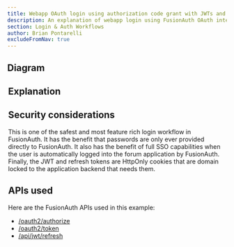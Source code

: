 ```yaml
---
title: Webapp OAuth login using authorization code grant with JWTs and refresh tokens
description: An explanation of webapp login using FusionAuth OAuth interface with the authorization code grant with JWTs and refresh tokens in cookies
section: Login & Auth Workflows
author: Brian Pontarelli
excludeFromNav: true
---
```


<Intro/>

## Diagram

<Legend/>

<Diagram/>

## Explanation

<OrderedList>
  <Step1/>
  <Step2/>
  <Step3/>
  <Step4/>
  <Step5/>
  <Step6/>
  <Step7/>
  <Step8/>
  <Step9/>
  <Step10/>
</OrderedList>

## Security considerations

This is one of the safest and most feature rich login workflow in FusionAuth. It has the benefit that passwords are only ever provided directly to FusionAuth. It also has the benefit of full SSO capabilities when the user is automatically logged into the forum application by FusionAuth. Finally, the JWT and refresh tokens are HttpOnly cookies that are domain locked to the application backend that needs them.

## APIs used

Here are the FusionAuth APIs used in this example:

* [/oauth2/authorize](/docs/v1/tech/oauth/endpoints#authorize)
* [/oauth2/token](/docs/v1/tech/oauth/endpoints#refresh-token-grant-request)
* [/api/jwt/refresh](/docs/v1/tech/apis/jwt#refresh-a-jwt)
